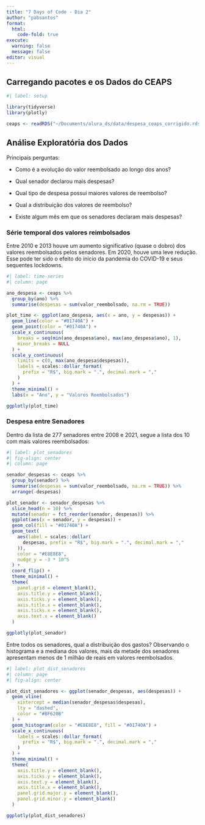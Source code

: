 ```yaml
---
title: "7 Days of Code - Dia 2"
author: "pabsantos"
format: 
  html:
    code-fold: true
execute: 
  warning: false
  message: false
editor: visual
---
```


## Carregando pacotes e os Dados do CEAPS

```r
#| label: setup

library(tidyverse)
library(plotly)

ceaps <- readRDS("~/Documents/alura_ds/data/despesa_ceaps_corrigido.rds")
```

## Análise Exploratória dos Dados

Principais perguntas:

-   Como é a evolução do valor reembolsado ao longo dos anos?

-   Qual senador declarou mais despesas?

-   Qual tipo de despesa possui maiores valores de reembolso?

-   Qual a distribuição dos valores de reembolso?

-   Existe algum mês em que os senadores declaram mais despesas?

### Série temporal dos valores reimbolsados

Entre 2010 e 2013 houve um aumento significativo (quase o dobro) dos valores reembolsados pelos senadores. Em 2020, houve uma leve redução. Esse pode ter sido o efeito do início da pandemia do COVID-19 e seus sequentes lockdowns.

```r
#| label: time-series
#| column: page

ano_despesa <- ceaps %>% 
  group_by(ano) %>% 
  summarise(despesas = sum(valor_reembolsado, na.rm = TRUE))

plot_time <- ggplot(ano_despesa, aes(x = ano, y = despesas)) +
  geom_line(color = "#01740A") +
  geom_point(color = "#01740A") +
  scale_x_continuous(
    breaks = seq(min(ano_despesa$ano), max(ano_despesa$ano), 1),
    minor_breaks = NULL
  ) +
  scale_y_continuous(
    limits = c(0, max(ano_despesa$despesas)),
    labels = scales::dollar_format(
      prefix = "R$", big.mark = ".", decimal.mark = ","
    )
  ) +
  theme_minimal() +
  labs(x = "Ano", y = "Valores Reembolsados")

ggplotly(plot_time)
```

### Despesa entre Senadores

Dentro da lista de 277 senadores entre 2008 e 2021, segue a lista dos 10 com mais valores reembolsados:

```r
#| label: plot_senadores
#| fig-align: center
#| column: page

senador_despesas <- ceaps %>% 
  group_by(senador) %>% 
  summarise(despesas = sum(valor_reembolsado, na.rm = TRUE)) %>% 
  arrange(-despesas)

plot_senador <- senador_despesas %>%
  slice_head(n = 10) %>%
  mutate(senador = fct_reorder(senador, despesas)) %>%
  ggplot(aes(x = senador, y = despesas)) +
  geom_col(fill = "#01740A") +
  geom_text(
    aes(label = scales::dollar(
      despesas, prefix = "R$", big.mark = ".", decimal.mark = ","
    )),
    color = "#E8E8E8",
    nudge_y = -3 * 10^5
  ) +
  coord_flip() +
  theme_minimal() +
  theme(
    panel.grid = element_blank(),
    axis.title.y = element_blank(),
    axis.ticks.y = element_blank(),
    axis.title.x = element_blank(),
    axis.ticks.x = element_blank(),
    axis.text.x = element_blank()
  )

ggplotly(plot_senador)

```

Entre todos os senadores, qual a distribuição dos gastos? Observando o histograma e a mediana dos valores, mais da metade dos senadores apresentam menos de 1 milhão de reais em valores reembolsados.

```r
#| label: plot_dist_senadores
#| column: page
#| fig-align: center

plot_dist_senadores <- ggplot(senador_despesas, aes(despesas)) +
  geom_vline(
    xintercept = median(senador_despesas$despesas),
    lty = "dashed",
    color = "#BF620B"
  ) +
  geom_histogram(color = "#E8E8E8", fill = "#01740A") +
  scale_x_continuous(
    labels = scales::dollar_format(
      prefix = "R$", big.mark = ".", decimal.mark = ","
    )
  ) +
  theme_minimal() +
  theme(
    axis.title.y = element_blank(),
    axis.ticks.y = element_blank(),
    axis.text.y = element_blank(),
    axis.title.x = element_blank(),
    panel.grid.major.y = element_blank(),
    panel.grid.minor.y = element_blank()
  )

ggplotly(plot_dist_senadores)
```

